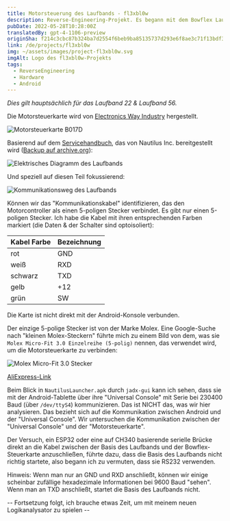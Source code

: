 ```yaml
---
title: Motorsteuerung des Laufbands - fl3xbl0w
description: Reverse-Engineering-Projekt. Es begann mit dem Bowflex Laufband 22, wurde aber auf jede von Nautilus Inc. verkaufte Android-Maschine (Nautilus, Bowflex, Schwinn) verallgemeinert.
pubDate: 2022-05-28T10:28:00Z
translatedBy: gpt-4-1106-preview
originSha: f214c3cbc87b324ba7d2554f6beb9ba85135737d293e6f8ae3c71f13bdf34d5c
link: /de/projects/fl3xbl0w
img: ~/assets/images/project-fl3xbl0w.svg
imgAlt: Logo des fl3xbl0w-Projekts
tags:
  - ReverseEngineering
  - Hardware
  - Android
---
```



_Dies gilt hauptsächlich für das Laufband 22 & Laufband 56._

Die Motorsteuerkarte wird von [Electronics Way Industry](https://www.ewayindustry.com/ew-dc-b017.html) hergestellt.

<Image src={B017D} alt="Motorsteuerkarte B017D" format="webp" />

Basierend auf dem [Servicehandbuch](https://download.nautilus.com/supportdocs/AM_OM/Bowflex/BFX.T10.T22.T25.T56.SM.EN.pdf), das von Nautilus Inc. bereitgestellt wird ([Backup auf archive.org](https://web.archive.org/web/20220409140737/https://download.nautilus.com/supportdocs/AM_OM/Bowflex/BFX.T10.T22.T25.T56.SM.EN.pdf)):

<Image
  src={TreadmillElectrical}
  alt="Elektrisches Diagramm des Laufbands"
  format="webp"
/>

Und speziell auf diesen Teil fokussierend:

<Image
  src={TreadmillComm}
  alt="Kommunikationsweg des Laufbands"
  format="webp"
/>

Können wir das "Kommunikationskabel" identifizieren, das den Motorcontroller als einen 5-poligen Stecker verbindet. Es gibt nur einen 5-poligen Stecker.
Ich habe die Kabel mit ihren entsprechenden Farben markiert (die Daten & der Schalter sind optoisoliert):

| Kabel Farbe | Bezeichnung |
| ----------- | ----------- |
| rot         | GND         |
| weiß        | RXD         |
| schwarz     | TXD         |
| gelb        | +12         |
| grün        | SW          |

Die Karte ist nicht direkt mit der Android-Konsole verbunden.

Der einzige 5-polige Stecker ist von der Marke Molex. Eine Google-Suche nach "kleinen Molex-Steckern" führte mich zu einem Bild von dem, was sie `Molex Micro-Fit 3.0 Einzelreihe (5-polig)` nennen, das verwendet wird, um die Motorsteuerkarte zu verbinden:

<Image src={Molex} alt="Molex Micro-Fit 3.0 Stecker" format="webp" />

[AliExpress-Link](https://es.aliexpress.com/item/32902205579.html)

Beim Blick in `NautilusLauncher.apk` durch `jadx-gui` kann ich sehen, dass sie mit der Android-Tablette über ihre "Universal Console" mit Serie bei 230400 Baud (über `/dev/ttyS4`) kommunizieren. Das ist NICHT das, was wir hier analysieren. Das bezieht sich auf die Kommunikation zwischen Android und der "Universal Console". Wir untersuchen die Kommunikation zwischen der "Universal Console" und der "Motorsteuerkarte".

Der Versuch, ein ESP32 oder eine auf CH340 basierende serielle Brücke direkt an die Kabel zwischen der Basis des Laufbands und der Bowflex-Steuerkarte anzuschließen, führte dazu, dass die Basis des Laufbands nicht richtig startete, also begann ich zu vermuten, dass sie RS232 verwenden.

Hinweis: Wenn man nur an GND und RXD anschließt, können wir einige scheinbar zufällige hexadezimale Informationen bei 9600 Baud "sehen". Wenn man an TXD anschließt, startet die Basis des Laufbands nicht.

-- Fortsetzung folgt, ich brauche etwas Zeit, um mit meinem neuen Logikanalysator zu spielen --
